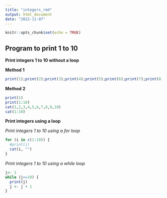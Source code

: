 ```yaml
---
title: "integers_rmd"
output: html_document
date: "2022-11-07"
---
```


```r
knitr::opts_chunk$set(echo = TRUE)
```

## Program to print 1 to 10

**Print integers 1 to 10 without a loop**

**Method 1**

```r
print(1);print(2);print(3);print(4);print(5);print(6);print(7);print(8);print(9);print(10)
```

**Method 2**

```r
print(1)
print(1:10)
cat(1,2,3,4,5,6,7,8,9,10)
cat(1:10)
```

**Print integers using a loop**

*Print integers 1 to 10 using a for loop*

```r
for (i in c(1:10)) {
  #print(i)
  cat(i, "")
}
```

*Print integers 1 to 10 using a while loop*

```r
j<- 1
while (j<=10) {
  print(j)
  j <- j + 1
}
```
